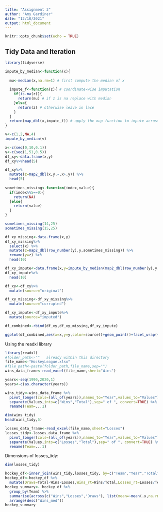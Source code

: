```yaml
---
title: "Assignment 3"
author: "Amy Gardiner"
date: "12/10/2021"
output: html_document
---
```


```r
knitr::opts_chunk$set(echo = TRUE)
```

## Tidy Data and Iteration 
```r
library(tidyverse)

impute_by_median<-function(x){
  
  mu<-median(x,na.rm=1) # first compute the median of x
  
  impute_f<-function(z){ # coordinate-wise imputation
    if(is.na(z)){
      return(mu) # if z is na replace with median
    }else{
      return(z) # otherwise leave in lace
    }
  }
  return(map_dbl(x,impute_f)) # apply the map function to impute across vector
}

v<-c(1,2,NA,4)
impute_by_median(v)

x<-c(seq(0,10,0.1))
y<-c(seq(1,51,0.5))
df_xy<-data.frame(x,y)
df_xy%>%head(5)

df_xy%>%
  mutate(z=map2_dbl(x,y,~.x+.y)) %>%
  head(5)
  
sometimes_missing<-function(index,value){
  if(index%%5==0){
    return(NA)
  }else{
    return(value)
  }
}

sometimes_missing(14,25)
sometimes_missing(15,25)

df_xy_missing<-data.frame(x,y)
df_xy_missing%>%
  select(x) %>%
  mutate(z=map2_dbl(row_number(y),y,sometimes_missing)) %>%
  rename(y=z) %>%
  head(10)

df_xy_impute<-data.frame(x,y=impute_by_median(map2_dbl(row_number(y),y,sometimes_missing)))
df_xy_impute%>%
  head(10)

df_xy<-df_xy%>%
  mutate(source="original")

df_xy_missing<-df_xy_missing%>%
  mutate(source="corrupted")

df_xy_impute<-df_xy_impute%>%
  mutate(source="imputed")

df_combined<-rbind(df_xy,df_xy_missing,df_xy_impute)

ggplot(df_combined,aes(x=x,y=y,color=source))+geom_point()+facet_wrap(~source)+geom_smooth(method="lm")
```

Using the readxl library
```r
library(readxl)
#folder_path<-""   already within this directory
file_name<-"HockeyLeague.xlsx"
#file_path<-paste(folder_path,file_name,sep="")
wins_data_frame<-read_excel(file_name,sheet="Wins")

years<-seq(1990,2020,1)
years<-c(as.character(years))

wins_tidy<-wins_data_frame %>%
  pivot_longer(cols=(all_of(years)),names_to="Year",values_to="Values") %>%
  separate(Values,into=c("Wins","Total"),sep=" of ", convert=TRUE) %>%
  rename(Team=...1)

dim(wins_tidy)
head(wins_tidy,5)

losses_data_frame<-read_excel(file_name,sheet="Losses")
losses_tidy<-losses_data_frame %>%
  pivot_longer(cols=(all_of(years)),names_to="Year",values_to="Values") %>%
  separate(Values,into=c("Losses","Total"),sep=" of ", convert=TRUE) %>%
  rename(Team=...1)
```
Dimensions of losses_tidy:
```r
dim(losses_tidy)

hockey_df<-inner_join(wins_tidy,losses_tidy, by=c("Team","Year","Total"))
hockey_df<-hockey_df %>%
  mutate(Draws=Total-Wins-Losses,Wins_rt=Wins/Total,Losses_rt=Losses/Total,Draws_rt=Draws/Total)
hockey_summary<- hockey_df %>%
  group_by(Team) %>%
  summarise(across(c("Wins","Losses","Draws"), list(mean=~mean(.x,na.rm=1), med=~median(.x,na.rm=1)))) %>%
  arrange(desc("Wins_med"))
hockey_summary
```
